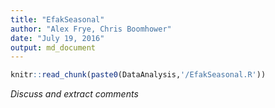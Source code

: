 ```yaml
---
title: "EfakSeasonal"
author: "Alex Frye, Chris Boomhower"
date: "July 19, 2016"
output: md_document
---
```


```r
knitr::read_chunk(paste0(DataAnalysis,'/EfakSeasonal.R'))
```

*Discuss and extract comments*

```r
```